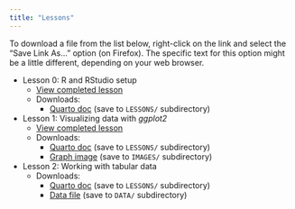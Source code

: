 ---
title: "Lessons"
---

::: {.callout-note icon="false"}
To download a file from the list below, right-click on the link and select the
"Save Link As..." option (on Firefox). The specific text for this option might
be a little different, depending on your web browser.
:::

<!-- The quart document for this page is located in the website_quart_docs
     directory. The documents I'm trying to link are in the LESSONS directory.
     Unfortunately, quarto paths in a qmd file are always relative to the
     location of that qmd file. This is why I need to prefix "../" to the
     paths here. Otherwise, quarto will try to search for a LESSONS directory
     within the website_quart_docs directory. -->

* Lesson 0: R and RStudio setup
    + [View completed lesson](LESSONS/COMPLETED/Completed_Lesson-00_R-and-Rstudio-setup.qmd)
    + Downloads:
        - [Quarto doc](https://raw.githubusercontent.com/itmat/ITMAT_office_houRs/main/LESSONS/Lesson-00_R-and-Rstudio-setup.qmd) (save to `LESSONS/` subdirectory)
    

* Lesson 1: Visualizing data with *ggplot2*
    + [View completed lesson](LESSONS/COMPLETED/Completed_Lesson-01_Visualizing-data-with-ggplot2.qmd)
    + Downloads:
        - [Quarto doc](https://raw.githubusercontent.com/itmat/ITMAT_office_houRs/main/LESSONS/Lesson-01_Visualizing-data-with-ggplot2.qmd) (save to `LESSONS/` subdirectory)
        - [Graph image](IMAGES/Lesson-01_Flipper-length-v-body-mass_Scatterplot-w-trend.png) (save to `IMAGES/` subdirectory)

* Lesson 2: Working with tabular data
    + Downloads:
        - [Quarto doc](https://raw.githubusercontent.com/itmat/ITMAT_office_houRs/main/LESSONS/Lesson-02_Working-with-tabular-data.qmd) (save to `LESSONS/` subdirectory)
        - [Data file](DATA/penguins.csv) (save to `DATA/` subdirectory)
